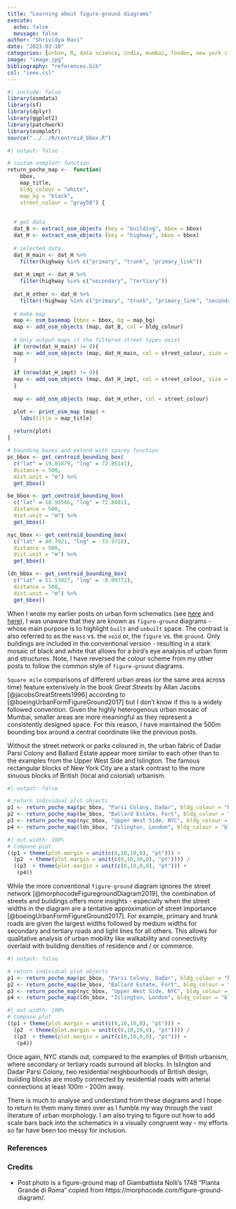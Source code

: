 ```yaml
---
title: "Learning about figure-ground diagrams"
execute:
  echo: false
  message: false
author: "Shrividya Ravi"
date: "2023-03-10"
categories: [urban, R, data science, india, mumbai, london, new york city]
image: "image.jpg"
bibliography: "references.bib"
csl: "ieee.csl"
---
```



```r
#| include: false
library(osmdata)
library(sf)
library(dplyr)
library(ggplot2)
library(patchwork)
library(osmplotr)
source("../../R/centroid_bbox.R")
```

```r
#| output: false

# custom osmplotr function
return_poche_map <-  function(
    bbox,
    map_title,
    bldg_colour = "white",
    map_bg = "black", 
    street_colour = "gray50") {
  
    
  # get data
  dat_B <- extract_osm_objects (key = "building", bbox = bbox)
  dat_H <- extract_osm_objects (key = "highway", bbox = bbox)
  
  # selected data 
  dat_H_main <- dat_H %>% 
    filter(highway %in% c("primary", "trunk", "primary_link"))
  
  dat_H_impt <- dat_H %>% 
    filter(highway %in% c("secondary", "tertiary"))
  
  dat_H_other <- dat_H %>% 
    filter(!highway %in% c("primary", "trunk", "primary_link", "secondary", "tertiary"))
  
  # make map
  map <- osm_basemap (bbox = bbox, bg = map_bg)
  map <- add_osm_objects (map, dat_B, col = bldg_colour)
  
  # Only output maps if the filtered street types exist
  if (nrow(dat_H_main) != 0){
  map <- add_osm_objects (map, dat_H_main, col = street_colour, size = 2)  
  }
  
  if (nrow(dat_H_impt) != 0){
  map <- add_osm_objects (map, dat_H_impt, col = street_colour, size = 1)  
  }
  
  map <- add_osm_objects (map, dat_H_other, col = street_colour)

  plot <- print_osm_map (map) + 
    labs(title = map_title) 
  
  return(plot)
}

# bounding boxes and extend with spacey function
pc_bbox <- get_centroid_bounding_box(
  c("lat" = 19.01879, "lng" = 72.85141),
  distance = 500,
  dist.unit = "m") %>% 
  get_bbox()

be_bbox <- get_centroid_bounding_box(
  c("lat" = 18.93566, "lng" = 72.8401),
  distance = 500,
  dist.unit = "m") %>% 
  get_bbox()

nyc_bbox <- get_centroid_bounding_box(
  c("lat" = 40.7921, "lng" = -73.9718),
  distance = 500,
  dist.unit = "m") %>% 
  get_bbox()

ldn_bbox <- get_centroid_bounding_box(
  c("lat" = 51.53827, "lng" = -0.09772),
  distance = 500,
  dist.unit = "m") %>% 
  get_bbox()

```

When I wrote my earlier posts on urban form schematics (see [here](https://shriv.github.io/e-flaneur/posts/osmplotr/) and [here](https://shriv.github.io/e-flaneur/posts/charming-mumbai/)), I was unaware that they are known as `figure-ground` diagrams - whose main purpose is to highlight `built` and `unbuilt` space. The contrast is also referred to as the `mass` vs. the `void` or, the `figure` vs. the `ground`. Only buildings are included in the conventional version - resulting in a stark mosaic of black and white that allows for a bird's eye analysis of urban form and structures. Note, I have reversed the colour scheme from my other posts to follow the common style of `figure-ground` diagrams. 

`Square mile` comparisons of different urban areas (or the same area across time) feature extensively in the book _Great Streets_ by Allan Jacobs [@jacobsGreatStreets1996] according to [@boeingUrbanFormFigureGround2017] but I don't know if this is a widely followed convention. Given the highly heterogenous urban mosaic of Mumbai, smaller areas are more meaningful as they represent a consistently designed space. For this reason, I have maintained the 500m bounding box around a central coordinate like the previous posts. 

Without the street network or parks coloured in, the urban fabric of Dadar Parsi Colony and Ballard Estate appear more similar to each other than to the examples from the Upper West Side and Islington. The famous rectangular blocks of New York City are a stark contrast to the more sinuous blocks of British (local and colonial) urbanism. 

```r
#| output: false

# return individual plot objects
p1 <- return_poche_map(pc_bbox, "Parsi Colony, Dadar", bldg_colour = "black", map_bg = "white", street_colour = "white")
p2 <- return_poche_map(be_bbox, "Ballard Estate, Fort", bldg_colour = "black", map_bg = "white", street_colour = "white")
p3 <- return_poche_map(nyc_bbox, "Upper West Side, NYC", bldg_colour = "black", map_bg = "white", street_colour = "white")
p4 <- return_poche_map(ldn_bbox, "Islington, London", bldg_colour = "black", map_bg = "white", street_colour = "white")
```


```r
#| out.width: 100%
# Compose plot
((p1 + theme(plot.margin = unit(c(0,10,10,0), "pt"))) +
  (p2  + theme(plot.margin = unit(c(0,10,10,0), "pt")))) / 
  ((p3  + theme(plot.margin = unit(c(0,10,0,0), "pt"))) + 
   (p4))
```

While the more conventional `figure-ground` diagram ignores the street network [@morphocodeFiguregroundDiagram2019], the combination of streets and buildings offers more insights - especially when the street widths in the diagram are a tentative approximation of street importance [@boeingUrbanFormFigureGround2017]. For example, primary and trunk roads are given the largest widths followed by medium widths for secondary and tertiary roads and light lines for all others. This allows for qualitative analysis of urban mobility like walkability and connectivity overlaid with building densities of residence and / or commerce.

```r
#| output: false

# return individual plot objects
p1 <- return_poche_map(pc_bbox, "Parsi Colony, Dadar", bldg_colour = "black", map_bg = "white")
p2 <- return_poche_map(be_bbox, "Ballard Estate, Fort", bldg_colour = "black", map_bg = "white")
p3 <- return_poche_map(nyc_bbox, "Upper West Side, NYC", bldg_colour = "black", map_bg = "white")
p4 <- return_poche_map(ldn_bbox, "Islington, London", bldg_colour = "black", map_bg = "white")
```


```r
#| out.width: 100%
# Compose plot
((p1 + theme(plot.margin = unit(c(0,10,10,0), "pt"))) +
  (p2  + theme(plot.margin = unit(c(0,10,10,0), "pt")))) / 
  ((p3  + theme(plot.margin = unit(c(0,10,0,0), "pt"))) + 
   (p4))
```
Once again, NYC stands out, compared to the examples of British urbanism, where secondary or tertiary roads surround all blocks. In Islington and Dadar Parsi Colony, two residential neighbourhoods of British design, building blocks are mostly connected by residential roads with arterial connections at least 100m - 200m away. 

There is much to analyse and understand from these diagrams and I hope to return to them many times over as I fumble my way through the vast literature of urban morphology. I am also trying to figure out how to add scale bars back into the schematics in a visually congruent way - my efforts so far have been too messy for inclusion. 

### References

::: {#refs}
:::

### Credits

- Post photo is a figure-ground map of Giambattista Nolli’s 1748 “Pianta Grande di Roma” copied from https://morphocode.com/figure-ground-diagram/. 